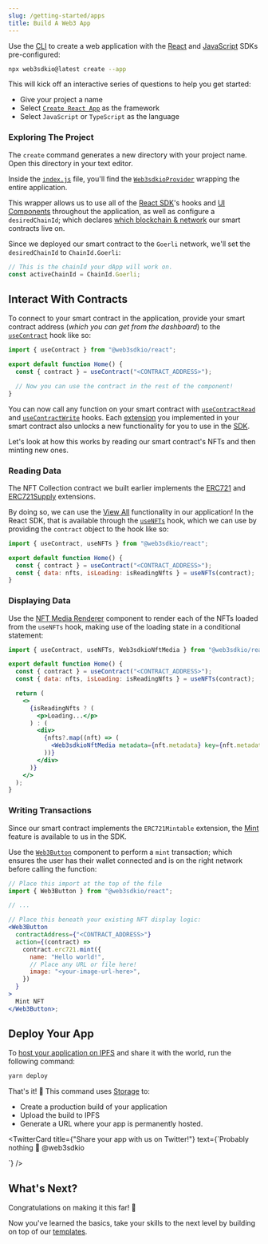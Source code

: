 ```yaml
---
slug: /getting-started/apps
title: Build A Web3 App
---
```



Use the [CLI](/cli) to create a web application with the
[React](/react) and [JavaScript](/typescript) SDKs pre-configured:

```bash
npx web3sdkio@latest create --app
```

This will kick off an interactive series of questions to help you get started:

- Give your project a name
- Select [`Create React App`](https://reactjs.org/docs/create-a-new-react-app.html#create-react-app) as the framework
- Select `JavaScript` or `TypeScript` as the language

### Exploring The Project

The `create` command generates a new directory with your project name.
Open this directory in your text editor.

Inside the [`index.js`](https://github.com/web3sdkio-template/cra-javascript-starter/blob/main/src/index.js#L15-L17) file,
you'll find the [`Web3sdkioProvider`](/sdk/set-up-the-sdk/frontend#manual-installation) wrapping the entire application.

This wrapper allows us to use all of the [React SDK](/react)'s hooks and [UI Components](/ui-components) throughout the application, as well as configure a `desiredChainId`;
which declares [which blockchain & network](https://blog.web3sdk.io/guides/which-network-should-you-use/) our smart contracts live on.

Since we deployed our smart contract to the `Goerli` network, we'll set the `desiredChainId` to `ChainId.Goerli`:

```jsx title="src/index.js"
// This is the chainId your dApp will work on.
const activeChainId = ChainId.Goerli;
```

## Interact With Contracts

To connect to your smart contract in the application,
provide your smart contract address (_which you can get from the dashboard_) to the
[`useContract`](/sdk/interacting-with-contracts/custom-contracts/getting-a-contract#connect-to-a-contract)
hook like so:

```jsx title="src/App.js"
import { useContract } from "@web3sdkio/react";

export default function Home() {
  const { contract } = useContract("<CONTRACT_ADDRESS>");

  // Now you can use the contract in the rest of the component!
}
```

You can now call any function on your smart contract with [`useContractRead`](/sdk/interacting-with-contracts/custom-contracts/using-contracts#read-contract-data) and
[`useContractWrite`](/sdk/interacting-with-contracts/custom-contracts/using-contracts#write-transactions) hooks.
Each [extension](/contractkit/extensions) you implemented in your smart contract also
unlocks a new functionality for you to use in the [SDK](/sdk).

Let's look at how this works by reading our smart contract's NFTs and then minting new ones.

### Reading Data

The NFT Collection contract we built earlier implements the [ERC721](/contractkit/base-contracts/erc-721/erc721base)
and [ERC721Supply](/contractkit/interfaces/erc721supply) extensions.

By doing so, we can use the [View All](/sdk/interacting-with-contracts/erc721supply)
functionality in our application! In the React SDK, that is available
through the [`useNFTs`](/react/react.usenfts) hook, which we can use by providing the `contract` object to the hook like so:

```jsx title="src/App.js"
import { useContract, useNFTs } from "@web3sdkio/react";

export default function Home() {
  const { contract } = useContract("<CONTRACT_ADDRESS>");
  const { data: nfts, isLoading: isReadingNfts } = useNFTs(contract);
}
```

### Displaying Data

Use the [NFT Media Renderer](/ui-components/nft-renderer) component to
render each of the NFTs loaded from the `useNFTs` hook, making use of the loading state in a conditional statement:

```jsx title="src/App.js"
import { useContract, useNFTs, Web3sdkioNftMedia } from "@web3sdkio/react";

export default function Home() {
  const { contract } = useContract("<CONTRACT_ADDRESS>");
  const { data: nfts, isLoading: isReadingNfts } = useNFTs(contract);

  return (
    <>
      {isReadingNfts ? (
        <p>Loading...</p>
      ) : (
        <div>
          {nfts?.map((nft) => (
            <Web3sdkioNftMedia metadata={nft.metadata} key={nft.metadata.id} />
          ))}
        </div>
      )}
    </>
  );
}
```

### Writing Transactions

Since our smart contract implements the `ERC721Mintable` extension,
the [Mint](/sdk/interacting-with-contracts/erc721mintable) feature is available to us in the SDK.

Use the [`Web3Button`](/ui-components/web3button) component to perform a `mint` transaction; which ensures the user
has their wallet connected and is on the right network before calling the function:

```jsx title="src/App.js"
// Place this import at the top of the file
import { Web3Button } from "@web3sdkio/react";

// ...

// Place this beneath your existing NFT display logic:
<Web3Button
  contractAddress={"<CONTRACT_ADDRESS>"}
  action={(contract) =>
    contract.erc721.mint({
      name: "Hello world!",
      // Place any URL or file here!
      image: "<your-image-url-here>",
    })
  }
>
  Mint NFT
</Web3Button>;
```

## Deploy Your App

To [host your application on IPFS](https://blog.web3sdk.io/guides/how-to-host-your-web-app-on-ipfs/)
and share it with the world, run the following command:

```bash
yarn deploy
```

That's it! 🥳 This command uses [Storage](/storage) to:

- Create a production build of your application
- Upload the build to IPFS
- Generate a URL where your app is permanently hosted.

<TwitterCard
  title={"Share your app with us on Twitter!"}
  text={`Probably nothing 👀 @web3sdkio
  
<your-deployment-url-here>`}
/>

## What's Next?

Congratulations on making it this far! 🎉

Now you've learned the basics, take your skills to the next level by building on top of our [templates](/templates).
